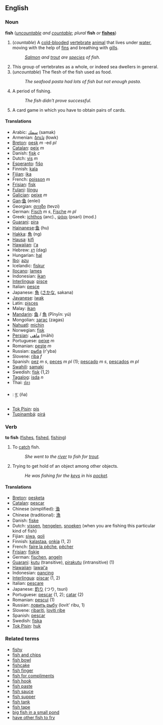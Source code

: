 ==English==
=== Noun ===
'''fish''' (''[[uncountable]] and [[countable]]''; ''plural'' '''fish''' ''or'' '''[[fishes]]''')

#(''countable'') A [[cold-blooded]] [[vertebrate]] [[animal]] that lives under [[water]], moving with the help of [[fin]]s and breathing with [[gill]]s.
#:''[[Salmon]] and [[trout]] are [[species]] of fish.''
#This group of vertebrates as a whole, or indeed sea dwellers in general.
#(''uncountable'') The flesh of the fish used as food.
#:''The seafood pasta had lots of fish but not enough pasta''.
#A period of fishing.
#:''The fish didn't prove successful.''
#A card game in which you have to obtain pairs of cards.

====Translations====
*Arabic: [[سمك]] (samak)
*Armenian: [[ձուկ]] (łowk)
*[[Breton]]: [[pesk]] ''m'' -ed ''pl''
*[[Catalan]]: [[peix]] ''m''
*Danish: [[fisk]] ''c''
*Dutch: [[vis]] ''m''
*[[Esperanto]]: [[fiŝo]]
*Finnish: [[kala]]
*[[Fijian]]: [[ika]]
*French: [[poisson]] ''m''
*[[Frisian]]: [[fisk]]
*[[Fulani]]: [[liingu]]
*[[Galician]]: [[peixe]] ''m''
*[[Gan]]:[[鱼]] (enlei)
*Georgian: [[თევზი]] (tevzi)
*German: [[Fisch]] ''m s'', [[Fische]] ''m pl''
*Greek: [[ichthos]] (anc)., [[ψάρι]] (psari) (mod.)
*[[Guarani]]: [[pira]]
*[[Hainanese]]:[[鱼]] (hu)
*[[Hakka]]: [[魚]] (ng)
*[[Hausa]]: [[kifi]]
*[[Hawaiian]]: [[iʻa]]
*Hebrew: [[דג]] (dag)
*Hungarian: [[hal]]
*[[Ibo]]: [[azu]]
*Icelandic: [[fiskur]]
*[[Ilocano]]: [[lames]]
*Indonesian: [[ikan]]
*[[Interlingua]]: [[pisce]]
*Italian: [[pesce]]
*Japanese: [[魚]] ([[さかな]], sakana)
*[[Javanese]]: [[iwak]]
*Latin: [[pisces]]
*Malay: [[ikan]]
*[[Mandarin]]: [[鱼]] / [[魚]] (Pīnyīn: yú)
*Mongolian: [[загас]] (zagas)
*[[Nahuatl]]: [[michin]]
*Norwegian: [[fisk]]
*[[Persian]]: [[ماهی]] (māhi)
*Portuguese: [[peixe]] ''m''
*Romanian: [[peşte]] ''m''
*Russian: [[рыба]] (r'yba)
*Slovene: [[riba]] ''f''
*Spanish: [[pez]] ''m s'', [[peces]] ''m pl'' (1); [[pescado]] ''m s'', [[pescados]] ''m pl''
*[[Swahili]]: [[samaki]]
*Swedish: [[fisk]] (1,2)
*[[Tagalog]]: [[isda]] ''n''
*Thai: [[ปลา]]
*{{bo}}: [[ཉ་]] (ña)
*[[Tok Pisin]]: [[pis]]
*[[Tupinambá]]: [[pirá]]

=== Verb ===
'''to fish''' ([[fishes]], [[fished]], [[fishing]])

#To [[catch]] fish.
#:''She went to the [[river]] to fish for [[trout]].''
#Trying to get hold of an object among other objects.
#:''He was fishing for the [[key]]s in his [[pocket]].''

====Translations====
*[[Breton]]: [[pesketa]]
*[[Catalan]]: [[pescar]]
*Chinese (simplified): [[渔]]
*Chinese (traditional): [[漁]]
*Danish: [[fiske]]
*Dutch: [[vissen]], [[hengelen]], [[snoeken]] (when you are fishing this particular kind of fish)
*Fijian: [[siwa]], [[qoli]]
*Finnish: [[kalastaa]], [[onkia]] (1, 2)
*French: [[faire la pêche]], [[pêcher]]
*[[Frisian]]: [[fiskje]]
*German: [[fischen]], [[angeln]]
*[[Guarani]]: [[kutu]] (transitive), [[pirakutu]] (intransitive) (1)
*[[Hawaiian]]: [[lawaiʻa]]
*Indonesian: [[pancing]]
*[[Interlingua]]: [[piscar]] (1, 2)
*Italian: [[pescare]]
*Japanese: [[釣り]] (つり, tsuri)
*Portuguese: [[pescar]] (1, 2); [[catar]] (2)
*Romanian: [[pescui]] (1)
*Russian: [[ловить рыбу]] (lovit' ribu, 1)
*Slovene: [[ribariti]], [[loviti ribe]]
*Spanish: [[pescar]]
*Swedish: [[fiska]]
*[[Tok Pisin]]: [[huk]]

<!-- === Adjective ===
'''fish'''

#Of or relating to fish
#''a fish dinner''
#Of or relating to fishing
#''a fish hook''

====Translations====
*Danish: (1): [[fiske-]]
*Finnish: (1): [[kala-]] ''prefix in a compound word''
*French: (1): de [[poisson]]
*[[Interlingua]]: (1): de [[pisce]]
*Italian: (1): di [[pesce]]
*Portuguese: (1): [[de peixe]], [[písceo]] ''m''
-->

===Related terms===
*[[fishy]]
*[[fish and chips]]
*[[fish bowl]]
*[[fishcake]]
*[[fish finger]]
*[[fish for compliments]]
*[[fish hook]]
*[[fish paste]]
*[[fish sauce]]
*[[fish supper]]
*[[fish tank]]
*[[fish tape]]
*[[big fish in a small pond]]
*[[have other fish to fry]]